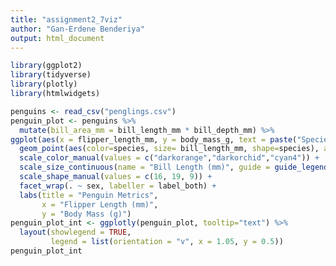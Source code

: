 ```yaml
---
title: "assignment2_7viz"
author: "Gan-Erdene Benderiya"
output: html_document
---
```


```r
library(ggplot2)
library(tidyverse)
library(plotly)
library(htmlwidgets)
```



```r
penguins <- read_csv("penglings.csv")
penguin_plot <- penguins %>%
  mutate(bill_area_mm = bill_length_mm * bill_depth_mm) %>% 
ggplot(aes(x = flipper_length_mm, y = body_mass_g, text = paste("Species:", species, "<br>Bill Area (mm²):", bill_area_mm))) +
  geom_point(aes(color=species, size= bill_length_mm, shape=species), alpha = 0.8) +
  scale_color_manual(values = c("darkorange","darkorchid","cyan4")) +
  scale_size_continuous(name = "Bill Length (mm)", guide = guide_legend()) +
  scale_shape_manual(values = c(16, 19, 9)) +
  facet_wrap(. ~ sex, labeller = label_both) +
  labs(title = "Penguin Metrics",
       x = "Flipper Length (mm)",
       y = "Body Mass (g)") 
penguin_plot_int <- ggplotly(penguin_plot, tooltip="text") %>%
  layout(showlegend = TRUE, 
         legend = list(orientation = "v", x = 1.05, y = 0.5))
penguin_plot_int
```



